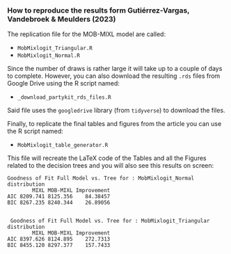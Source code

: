 ### How to reproduce the results form Gutiérrez-Vargas, Vandebroek & Meulders (2023)

The replication file for the MOB-MIXL model are called:

-   `MobMixlogit_Triangular.R`
-   `MobMixlogit_Normal.R`

Since the number of draws is rather large it will take up to a couple of days to complete. However, you can also download the resulting `.rds` files from Google Drive using the R script named:

-   `_download_partykit_rds_files.R`

Said file uses the `googledrive` library (from `tidyverse`) to download the files.

Finally, to replicate the final tables and figures from the article you can use the R script named:

-   `MobMixlogit_table_generator.R`

This file will recreate the LaTeX code of the Tables and all the Figures related to the decision trees and you will also see this results on screen: 

```
Goodness of Fit Full Model vs. Tree for : MobMixlogit_Normal  distribution  
        MIXL MOB-MIXL Improvement
AIC 8209.741 8125.356    84.38457
BIC 8267.235 8240.344    26.89056


 Goodness of Fit Full Model vs. Tree for : MobMixlogit_Triangular  distribution  
        MIXL MOB-MIXL Improvement
AIC 8397.626 8124.895    272.7313
BIC 8455.120 8297.377    157.7433
```